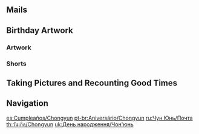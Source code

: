 {{BirthdayIntro|Chongyun}}

==Mails==
{{Mails by Category Table|Chongyun Birthday Mails|noheader=1}}

==Birthday Artwork==
===Artwork===
{{Artwork by Category Table
|Character Birthday Artwork
|category = Chongyun Birthday Artwork
|header = Chongyun's Birthday Artwork
}}

===Shorts===
{{Artwork by Category Table
|Character Shorts
|category = Chongyun Birthday Artwork
|header = Chongyun's Birthday Shorts
}}

==Taking Pictures and Recounting Good Times==
{{Transclude|Taking Pictures and Recounting Good Times/Story/Chongyun|Stories|main=1|top=1}}

==Navigation==
{{Character Navbox|prelink=1|link type=Birthday}}

[[es:Cumpleaños/Chongyun]]
[[pt-br:Aniversário/Chongyun]]
[[ru:Чун Юнь/Почта]]
[[th:วันเกิด/Chongyun]]
[[uk:День народження/Чон'юнь]]